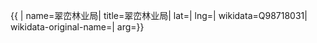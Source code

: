 {{ {{{1|PRC admin/showdata}}}|
name=翠峦林业局|
title=翠峦林业局|
lat=|
lng=|
wikidata=Q98718031|
wikidata-original-name=|
arg={{{arg|}}}}}